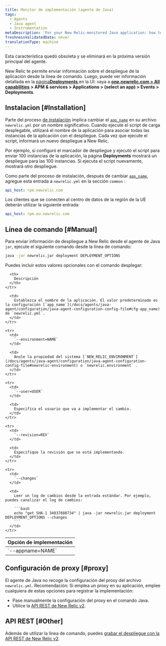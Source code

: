 ```yaml
---
title: Monitor de implementación (agente de Java)
tags:
  - Agents
  - Java agent
  - Instrumentation
metaDescription: 'For your New Relic-monitored Java application: how to track and monitor deployment data.'
freshnessValidatedDate: never
translationType: machine
---
```


<Callout variant="important">
  Esta característica quedó obsoleta y se eliminará en la próxima versión principal del agente.
</Callout>

New Relic te permite enviar información sobre el despliegue de la aplicación desde la línea de comando. Luego, puede ver información detallada en la [página<DNT>**Deployments**</DNT> ](/docs/apm/applications-menu/events/deployments-page)en la UI: vaya a <DNT>**[one.newrelic.com &gt; All capabilities](https://one.newrelic.com/all-capabilities) &gt; APM &amp; services &gt; Applications &gt; (select an app) &gt; Events &gt; Deployments**</DNT>.

## Instalacion [#Installation]

Parte del proceso [de instalación](/docs/agents/java-agent/installation/java-agent-manual-installation) implica cambiar el [`app_name`](/docs/agents/java-agent/configuration/java-agent-configuration-config-file#cfg-app_name) en su archivo `newrelic.yml` por un nombre significativo. Cuando ejecute el script de carga desplegable, utilizará el nombre de la aplicación para asociar todas las instancias de la aplicación con el despliegue. Cada vez que ejecute el script, informará un nuevo despliegue a New Relic.

Por ejemplo, si configuró el marcador de despliegue y ejecutó el script para enviar 100 instancias de la aplicación, la página <DNT>**Deployments**</DNT> mostrará un despliegue para las 100 instancias. Si ejecuta el script nuevamente, mostrará otro despliegue.

Como parte del proceso de instalación, después de cambiar [`app_name`](/docs/agents/java-agent/configuration/java-agent-configuration-config-file#cfg-app_name), agregue esta entrada a `newrelic.yml` en la sección `common` :

```yml
api_host: rpm.newrelic.com
```

Los clientes que se conecten al centro de datos de la región de la UE deberán utilizar la siguiente entrada:

```yml
api_host: rpm.eu.newrelic.com
```

## Línea de comando [#Manual]

Para enviar información de despliegue a New Relic desde el agente de Java `jar`, ejecute el siguiente comando desde la línea de comando:

```bash
java -jar newrelic.jar deployment DEPLOYMENT_OPTIONS
```

Puedes incluir estos valores opcionales con el comando desplegar:

<table>
  <thead>
    <tr>
      <th style={{ width: "225px" }}>
        Opción de implementación
      </th>

      <th>
        Descripción
      </th>
    </tr>
  </thead>

  <tbody>
    <tr>
      <td>
        `--appname=NAME`
      </td>

      <td>
        Establezca el nombre de la aplicación. El valor predeterminado es la configuración [`app_name`](/docs/agents/java-agent/configuration/java-agent-configuration-config-file#cfg-app_name) de `newrelic.yml`.
      </td>
    </tr>

    <tr>
      <td>
        `--environment=NAME`
      </td>

      <td>
        Anule la propiedad del sistema [`NEW_RELIC_ENVIRONMENT`](/docs/agents/java-agent/configuration/java-agent-configuration-config-file#newrelic-environment) o `newrelic.environment` .
      </td>
    </tr>

    <tr>
      <td>
        `--user=USER`
      </td>

      <td>
        Especifica el usuario que va a implementar el cambio.
      </td>
    </tr>

    <tr>
      <td>
        `--revision=REV`
      </td>

      <td>
        Especifique la revisión que se está implementando.
      </td>
    </tr>

    <tr>
      <td>
        `--changes`
      </td>

      <td>
        Leer un log de cambios desde la entrada estándar. Por ejemplo, puedes canalizar el log de cambios:

        ```bash
        echo "get SHA-1 34837888734" | java -jar newrelic.jar deployment DEPLOYMENT_OPTIONS --changes
        ```
      </td>
    </tr>
  </tbody>
</table>

## Configuración de proxy [#proxy]

El agente de Java no recoge la configuración del proxy del archivo `newrelic.yml`. Recomendación: Si emplea un proxy en su aplicación, emplee cualquiera de estas opciones para registrar la implementación:

* Pase manualmente la configuración del proxy en el comando Java.
* Utilice la [API REST de New Relic v2](/docs/apm/new-relic-apm/maintenance/recording-deployments).

## API REST [#Other]

Además de utilizar la línea de comando, puedes [grabar el despliegue con la API REST de New Relic v2](/docs/apm/new-relic-apm/maintenance/recording-deployments).